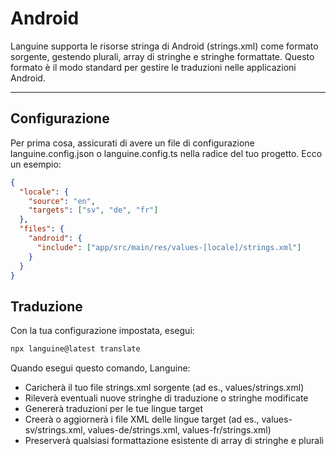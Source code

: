 # Android

Languine supporta le risorse stringa di Android (strings.xml) come formato sorgente, gestendo plurali, array di stringhe e stringhe formattate. Questo formato è il modo standard per gestire le traduzioni nelle applicazioni Android.

---

## Configurazione

Per prima cosa, assicurati di avere un file di configurazione languine.config.json o languine.config.ts nella radice del tuo progetto. Ecco un esempio:

```json
{
  "locale": {
    "source": "en",
    "targets": ["sv", "de", "fr"]
  },
  "files": {
    "android": {
      "include": ["app/src/main/res/values-[locale]/strings.xml"]
    }
  }
}
```

## Traduzione

Con la tua configurazione impostata, esegui:

```bash
npx languine@latest translate
```

Quando esegui questo comando, Languine:

- Caricherà il tuo file strings.xml sorgente (ad es., values/strings.xml)
- Rileverà eventuali nuove stringhe di traduzione o stringhe modificate
- Genererà traduzioni per le tue lingue target
- Creerà o aggiornerà i file XML delle lingue target (ad es., values-sv/strings.xml, values-de/strings.xml, values-fr/strings.xml)
- Preserverà qualsiasi formattazione esistente di array di stringhe e plurali
